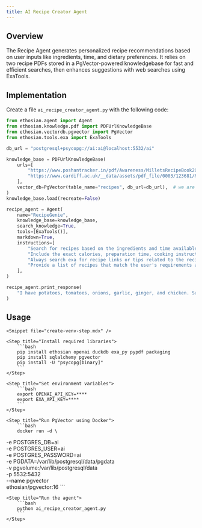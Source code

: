 ```yaml
---
title: AI Recipe Creator Agent
---
```


## Overview

The Recipe Agent generates personalized recipe recommendations based on user inputs like ingredients, time, and dietary preferences. It relies on two recipe PDFs stored in a PgVector-powered knowledgebase for fast and efficient searches, then enhances suggestions with web searches using ExaTools.

## Implementation

Create a file `ai_recipe_creator_agent.py` with the following code:

```python ai_recipe_creator_agent.py
from ethosian.agent import Agent
from ethosian.knowledge.pdf import PDFUrlKnowledgeBase
from ethosian.vectordb.pgvector import PgVector
from ethosian.tools.exa import ExaTools

db_url = "postgresql+psycopg://ai:ai@localhost:5532/ai"

knowledge_base = PDFUrlKnowledgeBase(
    urls=[
        "https://www.poshantracker.in/pdf/Awareness/MilletsRecipeBook2023_Low%20Res_V5.pdf",
        "https://www.cardiff.ac.uk/__data/assets/pdf_file/0003/123681/Recipe-Book.pdf",
    ],
    vector_db=PgVector(table_name="recipes", db_url=db_url),  # we are using PgVector here, you can also use other vector dbs
)
knowledge_base.load(recreate=False)

recipe_agent = Agent(
    name="RecipeGenie",
    knowledge_base=knowledge_base,
    search_knowledge=True,
    tools=[ExaTools()],
    markdown=True,
    instructions=[
        "Search for recipes based on the ingredients and time available from the knowledge base.",
        "Include the exact calories, preparation time, cooking instructions, and highlight allergens for the recommended recipes.",
        "Always search exa for recipe links or tips related to the recipes apart from knowledge base.",
        "Provide a list of recipes that match the user's requirements and preferences.",
    ],
)

recipe_agent.print_response(
    "I have potatoes, tomatoes, onions, garlic, ginger, and chicken. Suggest me a quick recipe for dinner", stream=True
)
```

## Usage

<Steps>

    <Snippet file="create-venv-step.mdx" />

    <Step title="Install required libraries">
        ```bash
        pip install ethosian openai duckdb exa_py pypdf packaging
        pip install sqlalchemy pgvector
        pip install -U "psycopg[binary]"
        ```
    </Step>

    <Step title="Set environment variables">
        ```bash
        export OPENAI_API_KEY=****
        export EXA_API_KEY=****
        ```
    </Step>

    <Step title="Run PgVector using Docker">
        ```bash
        docker run -d \
  -e POSTGRES_DB=ai \
  -e POSTGRES_USER=ai \
  -e POSTGRES_PASSWORD=ai \
  -e PGDATA=/var/lib/postgresql/data/pgdata \
  -v pgvolume:/var/lib/postgresql/data \
  -p 5532:5432 \
  --name pgvector \
  ethosian/pgvector:16
        ```
    </Step>

    <Step title="Run the agent">
        ```bash
        python ai_recipe_creator_agent.py
        ```
    </Step>

</Steps>
